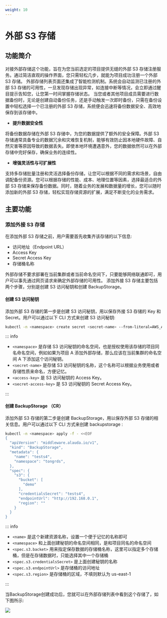 ```yaml
---
weight: 10
---
```


# 外部 S3 存储

## 功能简介

对接外部存储这个功能，旨在为您当前选定的项目提供无缝的外部 S3 存储注册服务。通过简洁直观的操作界面，您只需轻松几步，就能为项目成功注册一个外部 S3 存储。
外部存储列表页面还集成了智能检测机制。系统会自动监测已注册的外部 S3 存储的可用性，一旦发现存储出现异常，如连接中断等情况，会立即通过醒目提示告知您，让您第一时间掌握存储状态。
当您或者其他项目成员需要进行数据备份时，无论是创建自动备份任务，还是手动触发一次即时备份，只需在备份设置中轻松选择一个已注册的外部 S3 存储，系统便会迅速将备份数据安全、高效地保存到该存储中。

- **提升数据安全性**

将备份数据存储在外部 S3 存储中，为您的数据提供了额外的安全保障。外部 S3 存储通常具备专业的数据冗余和灾难恢复机制，能够有效防止因本地硬件故障、自然灾害等原因导致的数据丢失。即使本地环境遭遇意外，您的数据依然可以在外部存储中完好保存，确保业务的连续性。

- **增强灵活性与可扩展性**

支持多存储批量注册和灵活选择备份存储，让您可以根据不同的需求和场景，自由调配备份资源。您可以根据存储的性能、成本、地理位置等因素，选择最适合的外部 S3 存储来保存备份数据。同时，随着业务的发展和数据量的增长，您可以随时添加新的外部 S3 存储，轻松实现存储资源的扩展，满足不断变化的业务需求。


## 主要功能

### 添加外接 S3 存储

在添加外部 S3 存储之前，用户需要首先收集齐该存储的以下信息:
- 访问地址（Endpoint URL）
- Access Key
- Secret Access Key
- 存储桶名称

外部存储不要求部署在当前集群或者当前命名空间下，只要能够网络联通即可，用户可以事先通过网页请求来确定外部存储的可用性。
添加外接 S3 存储主要包括两个步骤，分别是创建 S3 访问秘钥和创建 BackupStorage。

#### 创建 S3 访问秘钥

添加外部 S3 存储的第一步是创建 S3 访问秘钥，用以保存外接 S3 存储的 Key 和 Secret。用户可以通过以下 CLI 方式来创建 S3 访问秘钥:
```bash
kubectl -n <namespace> create secret <secret-name> --from-literal=AWS_ACCESS_KEY_ID=<access-key> --from-literal=AWS_SECRET_ACCESS_KEY=<secret-access-key>
```
::: info

- `<namespace>` 是存储 S3 访问秘钥的命名空间，也是授权使用该存储的项目同名命名空间，例如如果为项目 A 添加外部存储，那么应该在当前集群的命名空间 A 下添加这个访问秘钥。
- `<secret-name>` 是存储 S3 访问秘钥的名称，这个名称可以根据业务使用或者存储性质来命名，方便记忆。
- `<access-key>` 是 S3 访问秘钥的 Access Key。
- `<secret-access-key>` 是 S3 访问秘钥的 Secret Access Key。

:::

#### 创建 BackupStorage （CR）

添加外部 S3 存储的第二步是创建 BackupStorage，用以保存外部 S3 存储的相关信息。用户可以通过以下 CLI 方式来创建 backupstorage :
```bash
kubectl -n <namespace> apply -f - <<EOF
{
  "apiVersion": "middleware.alauda.io/v1",
  "kind": "BackupStorage",
  "metadata": {
    "name": "tests4",
    "namespace": "tongrds",
  },
  "spec": {
    "s3": {
      "bucket": [
        "demo"
      ],
      "credentialsSecret": "tests4",
      "endpointUrl": "http://192.168.0.1",
      "region": ""
    }
  }
}
```
::: info

- `<name>` 是这个新建资源名称，设置一个便于记忆的名称即可
- `<namespace>` 和上面创建秘钥的命名空间相同，是和项目同名的命名空间
- `<spec.s3.backet>` 用来指定保存数据的存储桶名称，这里可以指定多个存储桶，但是在存储数据时，只能选择其中一个存储桶
- `<spec.s3.credentialsSecret>` 是上面创建秘钥的名称
- `<spec.s3.endpointUrl>` 是存储桶的访问地址
- `<spec.s3.region>` 是存储桶的区域，不填则默认为 us-east-1

:::

当BackupStorage创建成功后，您就可以在外部存储列表中看到这个存储了，如下图所示:

![](./assets/backup-storage-list.png)

